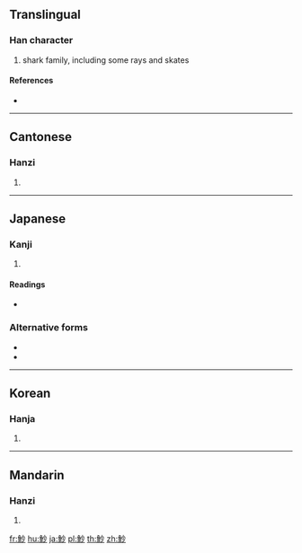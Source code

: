 {{character info/new}}
==Translingual==

===Han character===
{{Han char|rn=195|rad=魚|as=04|sn=15|four=29320|canj=NFFH}}

# shark family, including some rays and skates

====References====
* {{Han ref|kx=1466.010|dkj=45985|dj=1999.180|hdz=74677.050|uh=9B66|ud=39782|bh=E8DD|bd=59613}}

----

==Cantonese==

===Hanzi===
{{yue-hanzi|jyut=saa1|y=sa1}}

# {{defn|lang=yue|sort=魚04}}

----

==Japanese==

===Kanji===
{{ja-kanji|grade=|rs=魚04}}

# {{defn|lang=ja|sort=魚04}}

====Readings====
* {{ja-readings|goon=[[さ]] (sa)|kanon=[[しゃ]] (sha)|kanyoon=[[しょう]] (shō)|kun=[[さめ]] (same), [[ちちぶ]] (chichibu), [[いさざ]] (isaza)}}

===Alternative forms===
* {{ja-l|鱊}}
* {{ja-l|𩶗}}

----

==Korean==

===Hanja===
{{ko-hanja|hangeul=사|eumhun=|rv=sa|mr=sa|y=sa}}

# {{defn|lang=ko|sort=魚04}}

----

==Mandarin==

===Hanzi===
{{cmn-hanzi|pin=[[shā]] ([[sha1]])|wg=sha<sup>1</sup>}}

# {{defn|lang=cmn|sort=魚04}}

[[fr:魦]]
[[hu:魦]]
[[ja:魦]]
[[pl:魦]]
[[th:魦]]
[[zh:魦]]